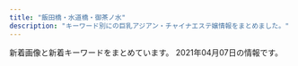 ```yaml
---
title: "飯田橋・水道橋・御茶ノ水"
description: "キーワード別にの巨乳アジアン・チャイナエステ嬢情報をまとめました。"
---
```


新着画像と新着キーワードをまとめています。
2021年04月07日の情報です。

<DmmAffiliateIns />
<KeywordTable
  shops={
    [
    {
        "station": "JR\u6c34\u9053\u6a4b\u99c5\u897f\u53e3",
        "keywords": {
            "C": 20,
            "D": 35,
            "87": 7,
            "84": 7,
            "86": 7,
            "85": 21
        },
        "name": "\u60a0 \u3086\u3046",
        "img_links": [
            "http://yu.xyz.mn/images/top.jpg",
            "http://yu.xyz.mn/photos/sites/91/2019/12/2019122901424384.jpg",
            "http://yu.xyz.mn/images/ac2.jpg",
            "http://yu.xyz.mn/images/room3.jpg",
            "http://yu.xyz.mn/images/ac5.jpg",
            "http://yu.xyz.mn/images/s_staff.jpg",
            "http://yu.xyz.mn/photos/sites/91/2019/12/2019122702252767.jpg",
            "http://yu.xyz.mn/images/ac6.jpg",
            "http://yu.xyz.mn/images/ac1.jpg",
            "http://yu.xyz.mn/images/ac4.jpg",
            "http://yu.xyz.mn/images/mobile.jpg",
            "http://yu.xyz.mn/photos/sites/91/2019/12/2019122702252691.jpg",
            "http://yu.xyz.mn/photos/sites/91/2020/04/2020040807282190.jpg",
            "http://yu.xyz.mn/photos/sites/91/2020/02/2020022305370017.jpg",
            "http://yu.xyz.mn/photos/sites/91/2021/01/2021012205451889.jpg",
            "http://yu.xyz.mn/images/room1.jpg",
            "http://yu.xyz.mn/images/s_shedule.jpg",
            "http://yu.xyz.mn/images/ac3.jpg",
            "http://yu.xyz.mn/images/s_news.jpg",
            "http://yu.xyz.mn/images/room4.jpg",
            "http://yu.xyz.mn/images/room2.jpg"
        ],
        "url": "http://yu.xyz.mn/"
    },
    {
        "url": "https://suidobashi-mensesthe.com/",
        "name": "\u30d7\u30ea\u30f3",
        "keywords": {},
        "img_links": [
            "https://suidobashi-mensesthe.com/images/main-sp.jpg",
            "https://suidobashi-mensesthe.com/images/main1.jpg",
            "https://suidobashi-mensesthe.com/icon/line.png",
            "https://suidobashi-mensesthe.com/staff/0.jpg",
            "https://suidobashi-mensesthe.com/room/esthe1.jpg",
            "https://suidobashi-mensesthe.com/staff/midori-s3.jpg",
            "https://suidobashi-mensesthe.com/room/esthe3.jpg",
            "https://suidobashi-mensesthe.com/images/prin-video2.jpg",
            "https://suidobashi-mensesthe.com/room/2-l.jpg",
            "https://suidobashi-mensesthe.com/room/4-s.jpg",
            "https://suidobashi-mensesthe.com/room/1-s.jpg",
            "https://suidobashi-mensesthe.com/staff/yui-s1.jpg",
            "https://suidobashi-mensesthe.com/staff/5.jpg",
            "https://suidobashi-mensesthe.com/button/blog.png",
            "https://suidobashi-mensesthe.com/staff/midori-s2.jpg",
            "https://suidobashi-mensesthe.com/staff/yui-l2.jpg",
            "https://suidobashi-mensesthe.com/room/6-l.jpg",
            "https://suidobashi-mensesthe.com/staff/4.jpg",
            "https://suidobashi-mensesthe.com/staff/yui-l3.jpg",
            "https://suidobashi-mensesthe.com/room/3-s.jpg",
            "https://suidobashi-mensesthe.com/images/footer-l.png",
            "https://suidobashi-mensesthe.com/staff/1.jpg",
            "https://suidobashi-mensesthe.com/icon/twitter.png",
            "https://suidobashi-mensesthe.com/button/home.png",
            "https://suidobashi-mensesthe.com/room/5-l.jpg",
            "https://suidobashi-mensesthe.com/images/flower.png",
            "https://suidobashi-mensesthe.com/images/footer-r.png",
            "https://suidobashi-mensesthe.com/staff/yui-l1.jpg",
            "https://suidobashi-mensesthe.com/staff/yui-s3.jpg",
            "https://suidobashi-mensesthe.com/room/5-s.jpg",
            "https://suidobashi-mensesthe.com/button/staff.png",
            "https://suidobashi-mensesthe.com/images/header3.png",
            "https://suidobashi-mensesthe.com/staff/midori-l3.jpg",
            "https://suidobashi-mensesthe.com/room/1-l.jpg",
            "https://suidobashi-mensesthe.com/room/esthe2.jpg",
            "https://suidobashi-mensesthe.com/staff/midori-l1.jpg",
            "https://suidobashi-mensesthe.com/room/4-l.jpg",
            "https://suidobashi-mensesthe.com/staff/midori-l2.jpg",
            "https://suidobashi-mensesthe.com/images/covit19.jpg",
            "https://suidobashi-mensesthe.com/images/clear.png",
            "https://suidobashi-mensesthe.com/staff/3.jpg",
            "https://suidobashi-mensesthe.com/icon/google_plus.png",
            "https://suidobashi-mensesthe.com/room/3-l.jpg",
            "https://suidobashi-mensesthe.com/staff/midori-s1.jpg",
            "https://suidobashi-mensesthe.com/staff/yui-s2.jpg",
            "https://suidobashi-mensesthe.com/room/6-s.jpg",
            "https://suidobashi-mensesthe.com/staff/6.jpg",
            "https://suidobashi-mensesthe.com/icon/facebook.png",
            "https://suidobashi-mensesthe.com/images/qrcode.png",
            "https://suidobashi-mensesthe.com/staff/2.jpg",
            "https://suidobashi-mensesthe.com/room/2-s.jpg"
        ],
        "station": "JR\u6c34\u9053\u6a4b\u99c5\u897f\u53e3"
    },
    {
        "img_links": [
            "http://rapisu.tokyo/images/flash1.jpg",
            "http://rapisu.tokyo/images/flash.jpg",
            "http://rapisu.tokyo/images/tiao.png",
            "http://rapisu.tokyo/images/zi_staff.png",
            "http://rapisu.tokyo/images/end.png",
            "http://rapisu.tokyo/images/meihui.jpg",
            "http://rapisu.tokyo/images/top.png",
            "http://rapisu.tokyo/images/g0.jpg",
            "http://rapisu.tokyo/images/r3.jpg",
            "http://rapisu.tokyo/images/mobile.png",
            "http://rapisu.tokyo/images/mika.jpg",
            "http://rapisu.tokyo/images/r2.jpg",
            "http://rapisu.tokyo/images/r1.jpg"
        ],
        "url": "http://rapisu.tokyo/",
        "keywords": {
            "C": 7
        },
        "name": "\u30e9\u30d4\u30b9",
        "station": "\u795e\u4fdd\u753a\u99c5A7\u51fa\u53e3"
    },
    {
        "url": "https://raku-relax.tokyo/",
        "station": "\u725b\u8fbc\u795e\u697d\u5742\u99c5A2\u51fa\u53e3",
        "img_links": [
            "https://raku-relax.tokyo/wp-content/uploads/2020/10/ertyurakura.jpg",
            "https://raku-relax.tokyo/wp-content/themes/este/img/tel02.png",
            "https://raku-relax.tokyo/wp-content/themes/este/img/top-img04.png",
            "https://raku-relax.tokyo/wp-content/uploads/2020/10/28917rakura.jpg",
            "https://raku-relax.tokyo/wp-content/themes/este/img/1.jpg",
            "https://raku-relax.tokyo/wp-content/uploads/2020/01/897sarakura.jpg",
            "https://raku-relax.tokyo/wp-content/themes/este/img/top-img03.png",
            "https://raku-relax.tokyo/wp-content/uploads/2020/04/1234sertdyf.jpg",
            "https://raku-relax.tokyo/wp-content/themes/este/img/tel_header.png",
            "https://raku-relax.tokyo/wp-content/uploads/2020/04/siuaytfsa.jpg",
            "https://raku-relax.tokyo/wp-content/themes/este/img/tel_footer.png",
            "https://raku-relax.tokyo/wp-content/uploads/2018/12/satfuygihoj.jpg",
            "https://raku-relax.tokyo/wp-content/themes/este/img/top-img05.png",
            "https://raku-relax.tokyo/wp-content/uploads/2018/12/4567rakura.jpg",
            "https://raku-relax.tokyo/wp-content/themes/este/img/tel03.png",
            "https://raku-relax.tokyo/wp-content/uploads/2020/01/y45a121.jpg",
            "https://raku-relax.tokyo/wp-content/uploads/2020/11/oiuarakura.jpg",
            "https://raku-relax.tokyo/wp-content/themes/este/img/3.jpg",
            "https://raku-relax.tokyo/wp-content/themes/este/img/top-img01.png",
            "https://raku-relax.tokyo/wp-content/themes/este/img/tel.png",
            "https://raku-relax.tokyo/wp-content/themes/este/img/2.jpg",
            "https://raku-relax.tokyo/wp-content/uploads/2021/04/98976890rakura.jpg",
            "https://raku-relax.tokyo/wp-content/uploads/2020/11/9897621rakura.jpg",
            "https://raku-relax.tokyo/wp-content/uploads/2021/01/1211rakura.jpg",
            "https://raku-relax.tokyo/wp-content/themes/este/img/4.jpg",
            "https://raku-relax.tokyo/wp-content/themes/este/img/top-img02.png"
        ],
        "name": "\u697d\u697d",
        "keywords": {
            "C": 19,
            "E": 6,
            "D": 15
        }
    },
    {
        "station": "JR\u6c34\u9053\u6a4b\u99c5\u6771\u53e3",
        "keywords": {
            "83": 8,
            "88": 4,
            "85": 6,
            "E": 4,
            "D": 18,
            "89": 6,
            "84": 4,
            "F": 6
        },
        "img_links": [
            "http://venus.tyo.cm/images/room3.jpg",
            "http://venus.tyo.cm/images/mainimg.jpg",
            "http://venus.tyo.cm/photos/sites/40/2020/08/2020083109075781.jpeg",
            "http://venus.tyo.cm/photos/sites/40/2020/09/2020091012404045.jpeg",
            "http://venus.tyo.cm/images/room5.jpg",
            "http://venus.tyo.cm/photos/sites/40/2020/08/2020083109075581.jpeg",
            "http://venus.tyo.cm/photos/sites/40/2020/08/2020083109075784.jpeg",
            "http://venus.tyo.cm/images/spmainimg.jpg",
            "http://venus.tyo.cm/images/room4.jpg",
            "http://venus.tyo.cm/images/room2.jpg",
            "http://venus.tyo.cm/images/top.png",
            "http://venus.tyo.cm/photos/sites/40/2020/08/2020083109075912.jpeg",
            "http://venus.tyo.cm/photos/sites/40/2020/08/2020083109075685.jpeg",
            "http://venus.tyo.cm/images/pagetop.png",
            "http://venus.tyo.cm/photos/sites/40/2020/08/2020083109075883.jpeg",
            "http://venus.tyo.cm/images/room1.jpg",
            "http://venus.tyo.cm/images/room6.jpg",
            "http://venus.tyo.cm/photos/sites/40/2020/10/202010021052282.jpeg",
            "http://venus.tyo.cm/photos/sites/40/2020/08/2020083109075848.jpeg",
            "http://venus.tyo.cm/photos/sites/40/2020/09/2020090907201348.jpeg",
            "http://venus.tyo.cm/photos/sites/40/2020/09/2020090907201289.jpeg"
        ],
        "url": "http://venus.tyo.cm/",
        "name": "\u30d3\u30fc\u30ca\u30b9"
    },
    {
        "name": "\u7652\u3057\u306e\u6cc9",
        "keywords": {},
        "station": "\u5c0f\u5ddd\u753a\u99c5B5\u51fa\u53e3",
        "img_links": [],
        "url": "https://izumi-esthe.tokyo/"
    },
    {
        "url": "http://aromalucky.xyz/",
        "name": "\u30a2\u30ed\u30de\u30e9\u30c3\u30ad\u30fc",
        "img_links": [
            "https://i1.wp.com/aromalucky.xyz/wp-content/uploads/2017/12/04-1.jpg",
            "http://aromalucky.xyz/wp-content/uploads/2019/05/01_02.png",
            "https://i1.wp.com/aromalucky.xyz/wp-content/uploads/2019/05/16.jpg",
            "https://i2.wp.com/aromalucky.xyz/wp-content/uploads/2019/05/03.png",
            "https://i0.wp.com/aromalucky.xyz/wp-content/uploads/2019/04/13.jpg",
            "https://i2.wp.com/aromalucky.xyz/wp-content/uploads/2019/04/14.jpg",
            "https://i0.wp.com/aromalucky.xyz/wp-content/uploads/2019/05/15.jpg",
            "https://i2.wp.com/aromalucky.xyz/wp-content/uploads/2019/04/12.jpg",
            "https://i2.wp.com/aromalucky.xyz/wp-content/uploads/2017/12/08.jpg",
            "https://i2.wp.com/aromalucky.xyz/wp-content/uploads/2017/12/02.jpg",
            "https://i0.wp.com/aromalucky.xyz/wp-content/uploads/2019/05/02.png",
            "https://i2.wp.com/aromalucky.xyz/wp-content/uploads/2017/12/03-1.jpg",
            "https://i0.wp.com/aromalucky.xyz/wp-content/uploads/2017/12/05-1.jpg",
            "https://i2.wp.com/aromalucky.xyz/wp-content/uploads/2020/09/21.jpg",
            "https://i1.wp.com/aromalucky.xyz/wp-content/uploads/2019/10/20.jpg"
        ],
        "station": "\u5c0f\u5ddd\u753a\u99c5B4",
        "keywords": {}
    },
    {
        "keywords": {},
        "url": "https://kira.uouono.com/",
        "station": "\u795e\u4fdd\u753a\u99c5A1\u51fa\u53e3",
        "img_links": [],
        "name": "\u30ad\u30e9\u30e9"
    },
    {
        "url": "http://sln-relax.com/",
        "station": "JR\u6c34\u9053\u6a4b\u99c5\u897f\u53e3",
        "keywords": {
            "C": 17
        },
        "img_links": [
            "http://sln-relax.com/scdl/staff/10061.jpg",
            "http://sln-relax.com/scdl/staff/10051.jpg",
            "http://sln-relax.com/scdl/staff/10021.jpg",
            "http://sln-relax.com/scdl/staff/10011.jpg",
            "http://sln-relax.com/img/ttl_tnew.jpg",
            "http://sln-relax.com/img/ttl_staff.png",
            "http://sln-relax.com/pic/head.png",
            "http://sln-relax.com/scdl/staff/10081.jpg",
            "http://sln-relax.com/pic/topimg3.jpg",
            "http://sln-relax.com/scdl/staff/10031.jpg",
            "http://sln-relax.com/i/files/homeimg.jpg",
            "http://sln-relax.com/pic/topimg1.jpg",
            "http://sln-relax.com/img/ttl_mobile.jpg",
            "http://sln-relax.com/i/files/girl01.jpg",
            "http://sln-relax.com/img/ttl_rec.jpg",
            "http://sln-relax.com/pic/topimg2.jpg",
            "http://sln-relax.com/scdl/staff/10071.jpg",
            "http://sln-relax.com/img/ttl_concept.jpg",
            "http://sln-relax.com/img/att.jpg",
            "http://sln-relax.com/scdl/staff/10041.jpg",
            "http://sln-relax.com/i/files/girl02.jpg"
        ],
        "name": "Lime"
    },
    {
        "name": "\u306f\u306a\u3073",
        "img_links": [
            "http://jinbocho.xyz/images/new-tit3.png",
            "http://jinbocho.xyz/images/haru.jpg",
            "http://jinbocho.xyz/images/a2.jpg",
            "http://jinbocho.xyz/images/g0.jpg",
            "http://jinbocho.xyz/images/r6.jpg",
            "http://jinbocho.xyz/images/g1.jpg",
            "http://jinbocho.xyz/images/g9.jpg",
            "http://jinbocho.xyz/images/mobile.png",
            "http://jinbocho.xyz/images/r5.jpg",
            "http://jinbocho.xyz/images/a3.jpg",
            "http://jinbocho.xyz/images/miki.jpg",
            "http://jinbocho.xyz/images/gb01.png",
            "http://jinbocho.xyz/images/r3.jpg",
            "http://jinbocho.xyz/images/r1.jpg",
            "http://jinbocho.xyz/images/a1.jpg",
            "http://jinbocho.xyz/images/g2.jpg",
            "http://jinbocho.xyz/images/yuk.jpg",
            "http://jinbocho.xyz/images/zi.png",
            "http://jinbocho.xyz/images/r4.jpg",
            "http://jinbocho.xyz/images/new-tit.png",
            "http://jinbocho.xyz/images/a4.jpg",
            "http://jinbocho.xyz/images/top1.jpg",
            "http://jinbocho.xyz/images/left3.png",
            "http://jinbocho.xyz/images/r2.jpg",
            "http://jinbocho.xyz/images/top2.jpg",
            "http://jinbocho.xyz/images/a5.jpg",
            "http://jinbocho.xyz/images/gr.jpg",
            "http://jinbocho.xyz/images/g7.jpg",
            "http://jinbocho.xyz/images/g10.jpg",
            "http://jinbocho.xyz/images/g8.jpg",
            "http://jinbocho.xyz/images/face.png",
            "http://jinbocho.xyz/images/s_staff.png",
            "http://jinbocho.xyz/images/yuki.jpg",
            "http://jinbocho.xyz/images/mika.jpg"
        ],
        "url": "http://jinbocho.xyz/",
        "keywords": {},
        "station": "\u795e\u4fdd\u753a\u99c5A5\u51fa\u53e3"
    },
    {
        "station": "JR\u6c34\u9053\u6a4b\u99c5\u6771\u53e3",
        "img_links": [
            "http://yiluioszn.xyz/templets/default/style/images/room3.jpg",
            "http://yiluioszn.xyz/uploads/210310/1-2103101A442A7.jpg",
            "http://yiluioszn.xyz/templets/default/style/images/girl-z2.jpg",
            "http://yiluioszn.xyz/templets/default/style/images/room4.jpg",
            "http://yiluioszn.xyz/templets/default/style/images/top.png",
            "http://yiluioszn.xyz/uploads/210310/1-2103101A3543R.jpg",
            "http://yiluioszn.xyz/uploads/210310/1-2103101A92K03.jpg",
            "http://yiluioszn.xyz/templets/default/style/images/s_staff.png",
            "http://yiluioszn.xyz/templets/default/style/images/girl-z1.jpg",
            "http://yiluioszn.xyz/templets/default/style/images/room1.jpg",
            "http://yiluioszn.xyz/templets/default/style/images/room2.jpg",
            "http://yiluioszn.xyz/templets/default/style/images/s_pick.png",
            "http://yiluioszn.xyz/uploads/210310/1-2103101A42J48.jpg",
            "http://yiluioszn.xyz/uploads/210325/1-2103251PU0136.jpg",
            "http://yiluioszn.xyz/uploads/210303/1-210303160206320.jpg",
            "http://yiluioszn.xyz/templets/default/style/images/s_service.png",
            "http://yiluioszn.xyz/templets/default/style/images/s_news.png"
        ],
        "name": "\u307f\u3055\u304d",
        "url": "http://yiluioszn.xyz/",
        "keywords": {
            "86": 2,
            "D": 4,
            "C": 12,
            "85": 3
        }
    }
]
}
/>
<DmmAffiliateScript />
